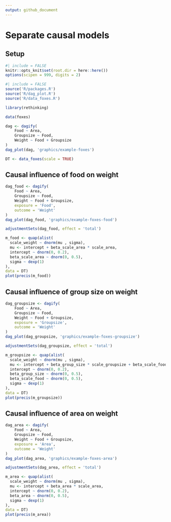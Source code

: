 ```yaml
---
output: github_document
---
```


# Separate causal models

## Setup
```r
#| include = FALSE
knitr::opts_knit$set(root.dir = here::here())
options(scipen = 999, digits = 2)
```

```r
#| include = FALSE
source('R/packages.R')
source('R/dag_plot.R')
source('R/data_foxes.R')
```

```r
library(rethinking)

data(foxes)

dag <- dagify(
    Food ~ Area,
    Groupsize ~ Food,
    Weight ~ Food + Groupsize
)
dag_plot(dag, 'graphics/example-foxes')

DT <- data_foxes(scale = TRUE)
```


## Causal influence of food on weight

```r
dag_food <- dagify(
    Food ~ Area,
    Groupsize ~ Food,
    Weight ~ Food + Groupsize,
    exposure = 'Food',
    outcome = 'Weight'
)
dag_plot(dag_food, 'graphics/example-foxes-food')

adjustmentSets(dag_food, effect = 'total')

m_food <- quap(alist(
  scale_weight ~ dnorm(mu , sigma),
  mu <- intercept + beta_scale_area * scale_area,
  intercept ~ dnorm(0, 0.2),
  beta_scale_area ~ dnorm(0, 0.5),
  sigma ~ dexp(1)
),
data = DT)
plot(precis(m_food))
```


## Causal influence of group size on weight

```r
dag_groupsize <- dagify(
    Food ~ Area,
    Groupsize ~ Food,
    Weight ~ Food + Groupsize,
    exposure = 'Groupsize',
    outcome = 'Weight'
)
dag_plot(dag_groupsize, 'graphics/example-foxes-groupsize')

adjustmentSets(dag_groupsize, effect = 'total')

m_groupsize <- quap(alist(
  scale_weight ~ dnorm(mu , sigma),
  mu <- intercept + beta_group_size * scale_groupsize + beta_scale_food * scale_food,
  intercept ~ dnorm(0, 0.2),
  beta_group_size ~ dnorm(0, 0.5),
  beta_scale_food ~ dnorm(0, 0.5),
  sigma ~ dexp(1)
),
data = DT)
plot(precis(m_groupsize))
```


## Causal influence of area on weight

```r
dag_area <- dagify(
    Food ~ Area,
    Groupsize ~ Food,
    Weight ~ Food + Groupsize,
    exposure = 'Area',
    outcome = 'Weight'
)
dag_plot(dag_area, 'graphics/example-foxes-area')

adjustmentSets(dag_area, effect = 'total')

m_area <- quap(alist(
  scale_weight ~ dnorm(mu , sigma),
  mu <- intercept + beta_area * scale_area,
  intercept ~ dnorm(0, 0.2),
  beta_area ~ dnorm(0, 0.5),
  sigma ~ dexp(1)
),
data = DT)
plot(precis(m_area))
```